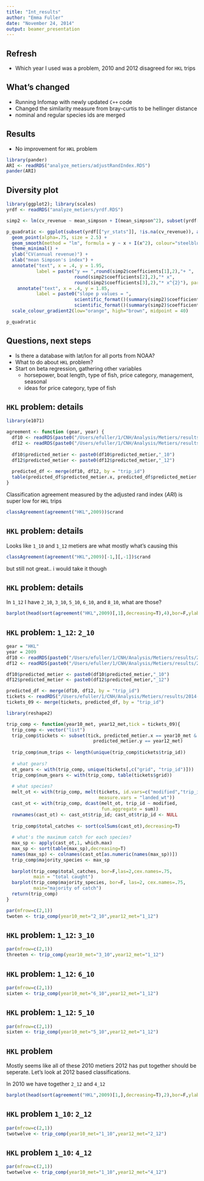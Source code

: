 ```yaml
---
title: "Int_results"
author: "Emma Fuller"
date: "November 24, 2014"
output: beamer_presentation
---
```


## Refresh

- Which year I used was a problem, 2010 and 2012 disagreed for `HKL` trips

## What's changed

- Running Infomap with newly updated `C++` code
- Changed the similarity measure from bray-curtis to be hellinger distance
- nominal and regular species ids are merged

## Results

- No improvement for `HKL` problem

```r
library(pander)
ARI <- readRDS("analyze_metiers/adjustRandIndex.RDS")
pander(ARI)
```

## Diversity plot

```r

library(ggplot2); library(scales)
yrdf <- readRDS("analyze_metiers/yrdf.RDS")

simp2 <- lm(cv_revenue ~ mean_simpson + I(mean_simpson^2), subset(yrdf[["yr_stats"]], !is.na(cv_revenue)))

p_quadratic <- ggplot(subset(yrdf[["yr_stats"]], !is.na(cv_revenue)), aes(x = mean_simpson, y = cv_revenue, colour = mean_latitude)) + 
  geom_point(alpha=.75, size = 2.5) +
  geom_smooth(method = "lm", formula = y ~ x + I(x^2), colour="steelblue", size=1) +
  theme_minimal() + 
  ylab("CV(annual revenue)") + 
  xlab("mean Simpson's index") + 
  annotate("text", x = .4, y = 1.95,
           label = paste("y == ",round(simp2$coefficients[1],2),"+ ",
                         round(simp2$coefficients[2],2),"* x",
                         round(simp2$coefficients[3],2),"* x^{2}"), parse=T, size = 3) + 
    annotate("text", x = .4, y = 1.85,
           label = paste0("slope p values = ",
                         scientific_format()(summary(simp2)$coefficients[2,4]), "; ", 
                         scientific_format()(summary(simp2)$coefficients[3,4])),size = 2.5) +
  scale_colour_gradient2(low="orange", high="brown", midpoint = 40)

p_quadratic
```

## Questions, next steps

- Is there a database with lat/lon for all ports from NOAA?
- What to do about `HKL` problem?
- Start on beta regression, gathering other variables
    - horsepower, boat length, type of fish, price category, management, seasonal
    - ideas for price category, type of fish
    

## `HKL` problem: details

```r
library(e1071)

agreement <- function (gear, year) {
  df10 <- readRDS(paste0("/Users/efuller/1/CNH/Analysis/Metiers/results/2014-11-20/classify/2010p",gear, year,".RDS"))
  df12 <- readRDS(paste0("/Users/efuller/1/CNH/Analysis/Metiers/results/2014-11-20/classify/2012p",gear, year,".RDS"))
  
  df10$predicted_metier <- paste0(df10$predicted_metier,"_10")
  df12$predicted_metier <- paste0(df12$predicted_metier,"_12")
  
  predicted_df <- merge(df10, df12, by = "trip_id")
  table(predicted_df$predicted_metier.x, predicted_df$predicted_metier.y)
}
```
Classification agreement measured by the adjusted rand index ($ARI$) is super low for `HKL` trips

```r
classAgreement(agreement("HKL",2009))$crand 
```

## `HKL` problem: details
Looks like `1_10` and `1_12` metiers are what mostly what's causing this

```r
classAgreement(agreement("HKL",2009)[-1,][,-1])$crand
```
but still not great.. i would take it though

## `HKL` problem: details

In `1_12` I have `2_10`, `3_10`, `5_10`, `6_10`, and `8_10`, what are those?

```r
barplot(head(sort(agreement("HKL",2009)[,1],decreasing=T),4),bor=F,ylab="# trips",xlab="metier",main="Composition of 1_12")
```

## `HKL` problem: `1_12`: `2_10`
```r
gear = "HKL"
year = 2009
df10 <- readRDS(paste0("/Users/efuller/1/CNH/Analysis/Metiers/results/2014-11-20/classify/2010p",gear, year,".RDS"))
df12 <- readRDS(paste0("/Users/efuller/1/CNH/Analysis/Metiers/results/2014-11-20/classify/2012p",gear, year,".RDS"))

df10$predicted_metier <- paste0(df10$predicted_metier,"_10")
df12$predicted_metier <- paste0(df12$predicted_metier,"_12")

predicted_df <- merge(df10, df12, by = "trip_id")
tickets <- readRDS("/Users/efuller/1/CNH/Analysis/Metiers/results/2014-11-19/define_metiers/filtered_ftl.RDS")
tickets_09 <- merge(tickets, predicted_df, by = "trip_id")

library(reshape2)

trip_comp <- function(year10_met, year12_met,tick = tickets_09){
  trip_comp <- vector("list")
  trip_comp$tickets <- subset(tick, predicted_metier.x == year10_met &
                                predicted_metier.y == year12_met)
  
  trip_comp$num_trips <- length(unique(trip_comp$tickets$trip_id))
  
  # what gears?
  ot_gears <- with(trip_comp, unique(tickets[,c("grid", "trip_id")]))
  trip_comp$num_gears <- with(trip_comp, table(tickets$grid))
  
  # what species?
  melt_ot <- with(trip_comp, melt(tickets, id.vars=c("modified","trip_id"), 
                                  measure.vars = "landed_wt"))
  cast_ot <- with(trip_comp, dcast(melt_ot, trip_id ~ modified, 
                                   fun.aggregate = sum))
  rownames(cast_ot) <- cast_ot$trip_id; cast_ot$trip_id <- NULL
  
  trip_comp$total_catches <- sort(colSums(cast_ot),decreasing=T)
  
  # what's the maximum catch for each species?
  max_sp <- apply(cast_ot,1, which.max)
  max_sp <- sort(table(max_sp),decreasing=T)
  names(max_sp) <- colnames(cast_ot[as.numeric(names(max_sp))])
  trip_comp$majority_species <- max_sp
  
  barplot(trip_comp$total_catches, bor=F,las=2,cex.names=.75, 
          main = "total caught")
  barplot(trip_comp$majority_species, bor=F, las=2, cex.names=.75, 
          main="majority of catch")
  return(trip_comp)
}
```

```r
par(mfrow=c(2,1))
twoten <- trip_comp(year10_met="2_10",year12_met="1_12")
```

## `HKL` problem: `1_12`: `3_10`

```r
par(mfrow=c(2,1))
threeten <- trip_comp(year10_met="3_10",year12_met="1_12")
```

## `HKL` problem: `1_12`: `6_10`

```r
par(mfrow=c(2,1))
sixten <- trip_comp(year10_met="6_10",year12_met="1_12")
```

## `HKL` problem: `1_12`: `5_10`

```r
par(mfrow=c(2,1))
sixten <- trip_comp(year10_met="5_10",year12_met="1_12")
```

## `HKL` problem

Mostly seems like all of these 2010 metiers 2012 has put together should be seperate. Let's look at 2012 based classifications. 

In 2010 we have together `2_12` and `4_12`

```r
barplot(head(sort(agreement("HKL",2009)[1,],decreasing=T),2),bor=F,ylab="# trips",xlab="metier",main="Composition of 1_10")
```

## `HKL` problem `1_10`: `2_12`
```r
par(mfrow=c(2,1))
twotwelve <- trip_comp(year10_met="1_10",year12_met="2_12")
```

## `HKL` problem `1_10`: `4_12`
```r
par(mfrow=c(2,1))
twotwelve <- trip_comp(year10_met="1_10",year12_met="4_12")
```